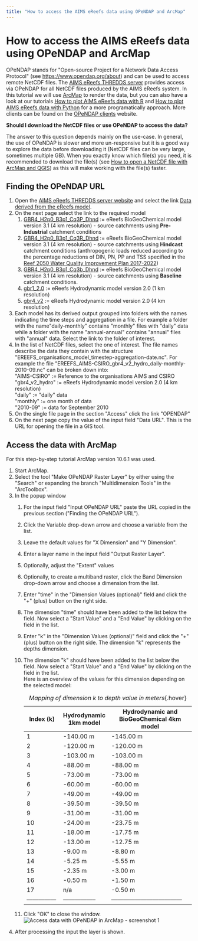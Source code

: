 ```yaml
---
title: "How to access the AIMS eReefs data using OPeNDAP and ArcMap"
---
```


How to access the AIMS eReefs data using OPeNDAP and ArcMap
===========================================================

OPeNDAP stands for \"Open-source Project for a Network Data Access
Protocol\" (see <https://www.opendap.org/about>) and can be used to
access remote NetCDF files. The [AIMS eReefs THREDDS
server](https://thredds.ereefs.aims.gov.au/) provides access via OPeNDAP
for all NetCDF files produced by the AIMS eReefs system. In this
tutorial we will use [ArcMap](https://desktop.arcgis.com/en/arcmap/) to
render the data, but you can also have a look at our tutorials [How to
plot AIMS eReefs data with
R](../how-to-plot-aims-ereefs-data-with-r/index.qmd) and [How to
plot AIMS eReefs data with
Python](../how-to-plot-aims-ereefs-data-with-python/index.qmd) for
a more programatically approach. More clients can be found on the
[OPeNDAP clients](https://www.opendap.org/support/OPeNDAP-clients)
website.

**Should I download the NetCDF files or use OPeNDAP to access the
data?**

The answer to this question depends mainly on the use-case. In general,
the use of OPeNDAP is slower and more un-responsive but it is a good way
to explore the data before downloading it (NetCDF files can be very
large, sometimes multiple GB). When you exactly know which file(s) you
need, it is recommended to download the file(s) (see [How to open a
NetCDF file with ArcMap and
QGIS](../how-to-open-a-NetCDF-file-with-ArcMap-and-QGIS/index.qmd))
as this will make working with the file(s) faster.

Finding the OPeNDAP URL
-----------------------

1.  Open the [AIMS eReefs THREDDS server
    website](https://thredds.ereefs.aims.gov.au/) and select the link
    [Data derived from the eReefs
    model](https://thredds.ereefs.aims.gov.au/thredds/s3catalogue/aims-ereefs-public-prod/derived/ncaggregate/ereefs/catalog.html).
2.  On the next page select the link to the required model
    1.  [GBR4\_H2p0\_B3p1\_Cq3P\_Dhnd](https://thredds.ereefs.aims.gov.au/thredds/s3catalogue/aims-ereefs-public-prod/derived/ncaggregate/ereefs/GBR4_H2p0_B3p1_Cq3P_Dhnd/catalog.html)
        := eReefs BioGeoChemical model version 3.1 (4 km resolution) -
        source catchments using **Pre-Industrial** catchment conditions
    2.  [GBR4\_H2p0\_B3p1\_Cq3R\_Dhnd](https://thredds.ereefs.aims.gov.au/thredds/s3catalogue/aims-ereefs-public-prod/derived/ncaggregate/ereefs/GBR4_H2p0_B3p1_Cq3R_Dhnd/catalog.html)
        := eReefs BioGeoChemical model version 3.1 (4 km resolution) -
        source catchments using **Hindcast** catchment conditions
        (anthropogenic loads reduced according to the percentage
        reductions of DIN, PN, PP and TSS specified in the [Reef 2050
        Water Quality Improvement Plan
        2017-2022](https://www.reefplan.qld.gov.au/__data/assets/pdf_file/0017/46115/reef-2050-water-quality-improvement-plan-2017-22.pdf))
    3.  [GBR4\_H2p0\_B3p1\_Cq3b\_Dhnd](https://thredds.ereefs.aims.gov.au/thredds/s3catalogue/aims-ereefs-public-prod/derived/ncaggregate/ereefs/GBR4_H2p0_B3p1_Cq3b_Dhnd/catalog.html)
        := eReefs BioGeoChemical model version 3.1 (4 km resolution) -
        source catchments using **Baseline** catchment conditions.
    4.  [gbr1\_2.0](https://thredds.ereefs.aims.gov.au/thredds/s3catalogue/aims-ereefs-public-prod/derived/ncaggregate/ereefs/gbr1_2.0/catalog.html)
        := eReefs Hydrodynamic model version 2.0 (1 km resolution)
    5.  [gbr4\_v2](https://thredds.ereefs.aims.gov.au/thredds/s3catalogue/aims-ereefs-public-prod/derived/ncaggregate/ereefs/gbr4_v2/catalog.html)
        := eReefs Hydrodynamic model version 2.0 (4 km resolution)
3.  Each model has its derived output grouped into folders with the
    names indicating the time steps and aggregation in a file. For
    example a folder with the name\"daily-monthly\" contains \"monthly\"
    files with \"daily\" data while a folder with the name
    \"annual-annual\" contains \"annual\" files with \"annual\" data.
    Select the link to the folder of interest.
4.  In the list of NetCDF files, select the one of interest. The file
    names describe the data they contain with the structure
    \"EREEFS\_organisations\_model\_timestep-aggregation-date.nc\". For
    example the file
    \"EREEFS\_AIMS-CSIRO\_gbr4\_v2\_hydro\_daily-monthly-2010-09.nc\"
    can be broken down into:\
    \"AIMS-CSIRO\" := Reference to the organisations AIMS and CSIRO\
    \"gbr4\_v2\_hydro\" := eReefs Hydrodynamic model version 2.0 (4 km
    resolution)\
    \"daily\" := \"daily\" data\
    \"monthly\" := one month of data\
    \"2010-09\" := data for September 2010
5.  On the single file page in the section \"Access\" click the link
    \"OPENDAP\"
6.  On the next page copy the value of the input field \"Data URL\".
    This is the URL for opening the file in a GIS tool.

Access the data with ArcMap
---------------------------

For this step-by-step tutorial ArcMap version 10.6.1 was used.

1.  Start ArcMap.
2.  Select the tool \"Make OPeNDAP Raster Layer\" by either using the
    \"Search\" or expanding the branch \"Multidimension Tools\" in the
    \"ArcToolbox\".
3.  In the popup window
    1.  For the input field \"Input OPeNDAP URL\" paste the URL copied
        in the previous section (\"Finding the OPeNDAP URL\").
    2.  Click the Variable drop-down arrow and choose a variable from
        the list.
    3.  Leave the default values for \"X Dimension\" and \"Y
        Dimension\".
    4.  Enter a layer name in the input field \"Output Raster Layer\".
    5.  Optionally, adjust the \"Extent\" values
    6.  Optionally, to create a multiband raster, click the Band
        Dimension drop-down arrow and choose a dimension from the list.
    7.  Enter \"time\" in the \"Dimension Values (optional)\" field and
        click the \"+\" (plus) button on the right side.
    8.  The dimension \"time\" should have been added to the list below
        the field. Now select a \"Start Value\" and a \"End Value\" by
        clicking on the field in the list.
    9.  Enter \"k\" in the \"Dimension Values (optional)\" field and
        click the \"+\" (plus) button on the right side. The dimension
        \"k\" represents the depths dimension.
    10. The dimension \"k\" should have been added to the list below the
        field. Now select a \"Start Value\" and a \"End Value\" by
        clicking on the field in the list.\
        Here is an overview of the values for this dimension depending
        on the selected model:
          
          | **Index (k)**   | **Hydrodynamic 1km model** | **Hydrodynamic and BioGeoChemical 4km model** |
          | --------------- | -----------------          | ------------------------------------          |
          | 1               | -140.00 m                  | -145.00 m                                     |
          | 2               | -120.00 m                  | -120.00 m                                     |
          | 3               | -103.00 m                  | -103.00 m                                     |
          | 4               | -88.00 m                   | -88.00 m                                      |
          | 5               | -73.00 m                   | -73.00 m                                      |
          | 6               | -60.00 m                   | -60.00 m                                      |
          | 7               | -49.00 m                   | -49.00 m                                      |
          | 8               | -39.50 m                   | -39.50 m                                      |
          | 9               | -31.00 m                   | -31.00 m                                      |
          | 10              | -24.00 m                   | -23.75 m                                      |
          | 11              | -18.00 m                   | -17.75 m                                      |
          | 12              | -13.00 m                   | -12.75 m                                      |
          | 13              | -9.00 m                    | -8.80 m                                       |
          | 14              | -5.25 m                    | -5.55 m                                       |
          | 15              | -2.35 m                    | -3.00 m                                       |
          | 16              | -0.50 m                    | -1.50 m                                       |
          | 17              | n/a                        | -0.50 m                                       |
          | --------------- | -----------------          | ------------------------------------          |

          : *Mapping of dimension k to depth value in meters*{.hover}

    11. Click \"OK\" to close the window.\
        ![Access data with OPeNDAP in ArcMap - screenshot
        1](./access-data-with-opendap-in-arcmap-screenshot1.png)

4.  After processing the input the layer is shown.

